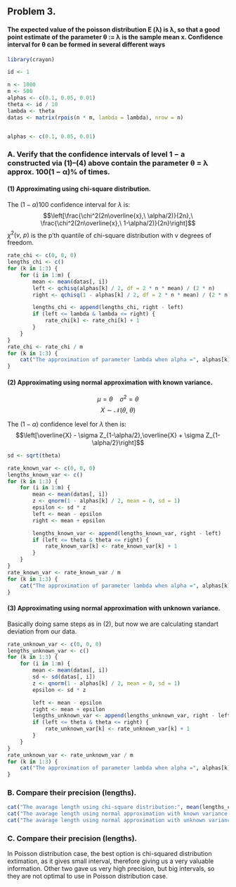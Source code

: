 ## Problem 3.
#### The expected value of the poisson distribution E (λ) is λ, so that a good point estimate of the parameter θ := λ is the sample mean x. Confidence interval for θ can be formed in several different ways

```r
library(crayon)
```

```r
id <- 1

n <- 1000
m <- 500
alphas <- c(0.1, 0.05, 0.01)
theta <- id / 10
lambda <- theta
datas <- matrix(rpois(n * m, lambda = lambda), nrow = n)


alphas <- c(0.1, 0.05, 0.01)
```

### A. Verify that the confidence intervals of level 1 − a constructed via (1)–(4) above contain the parameter θ = λ approx. 100(1 − α)% of times.

#### (1) Approximating using chi-square distribution.

The $(1-\alpha)100$ confidence interval for $\lambda$ is:
$$\left[\frac{\chi^2(2n\overline{x},\ \alpha/2)}{2n},\ \frac{\chi^2(2n\overline{x},\ 1-\alpha/2)}{2n}\right]$$
$\chi^2(v,\ p)$ is the p'th quantile of chi-square distribution with v degrees of freedom.

```r
rate_chi <- c(0, 0, 0)
lengths_chi <- c()
for (k in 1:3) {
    for (i in 1:m) {
        mean <- mean(datas[, i])
        left <- qchisq(alphas[k] / 2, df = 2 * n * mean) / (2 * n)
        right <- qchisq(1 - alphas[k] / 2, df = 2 * n * mean) / (2 * n)

        lengths_chi <- append(lengths_chi, right - left)
        if (left <= lambda & lambda <= right) {
            rate_chi[k] <- rate_chi[k] + 1
        }
    }
}
rate_chi <- rate_chi / m
for (k in 1:3) {
    cat("The approximation of parameter lambda when alpha =", alphas[k], "is:", rate_chi[k], "\n")
}
```

#### (2) Approximating using normal approximation with known variance.
$$ \mu=\theta\ \ \ \ \sigma^2 = \theta $$
$$ X\sim\mathcal{N}(\theta,\ \theta)$$

The $(1-\alpha)$ confidence level for $\lambda$ then is:
$$\left[\overline{X} - \sigma Z_{1-\alpha/2},\overline{X} + \sigma Z_{1-\alpha/2}\right]$$

```r
sd <- sqrt(theta)

rate_known_var <- c(0, 0, 0)
lengths_known_var <- c()
for (k in 1:3) {
    for (i in 1:m) {
        mean <- mean(datas[, i])
        z <- qnorm(1 - alphas[k] / 2, mean = 0, sd = 1)
        epsilon <- sd * z
        left <- mean - epsilon
        right <- mean + epsilon

        lengths_known_var <- append(lengths_known_var, right - left)
        if (left <= theta & theta <= right) {
            rate_known_var[k] <- rate_known_var[k] + 1
        }
    }
}
rate_known_var <- rate_known_var / m
for (k in 1:3) {
    cat("The approximation of parameter lambda when alpha =", alphas[k], "is:", rate_known_var[k], "\n")
}
```

#### (3) Approximating using normal approximation with unknown variance.
Basically doing same steps as in (2), but now we are calculating standart deviation from our data. 

```r
rate_unknown_var <- c(0, 0, 0)
lengths_unknown_var <- c()
for (k in 1:3) {
    for (i in 1:m) {
        mean <- mean(datas[, i])
        sd <- sd(datas[, i])
        z <- qnorm(1 - alphas[k] / 2, mean = 0, sd = 1)
        epsilon <- sd * z

        left <- mean - epsilon
        right <- mean + epsilon
        lengths_unknown_var <- append(lengths_unknown_var, right - left)
        if (left <= theta & theta <= right) {
            rate_unknown_var[k] <- rate_unknown_var[k] + 1
        }
    }
}
rate_unknown_var <- rate_unknown_var / m
for (k in 1:3) {
    cat("The approximation of parameter lambda when alpha =", alphas[k], "is:", rate_unknown_var[k], "\n")
}
```

### B. Compare their precision (lengths).
```r
cat("The avarage length using chi-square distribution:", mean(lengths_chi))
cat("The avarage length using normal approximation with known variance:", mean(lengths_known_var))
cat("The avarage length using normal approximation with unknown variance:", mean(lengths_unknown_var))
```

### C. Compare their precision (lengths).
In Poisson distribution case, the best option is chi-squared distribution extimation, as it gives small interval, therefore giving us a very valuable information.
Other two gave us very high precision, but big intervals, so they are not optimal to use in Poisson distribution case.
